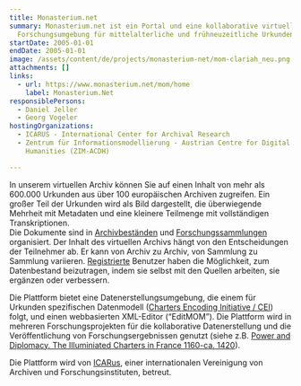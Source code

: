 ```yaml
---
title: Monasterium.net
summary: Monasterium.net ist ein Portal und eine kollaborative virtuelle
  Forschungsumgebung für mittelalterliche und frühneuzeitliche Urkunden.
startDate: 2005-01-01
endDate: 2005-01-01
image: /assets/content/de/projects/monasterium-net/mom-clariah_neu.png
attachments: []
links:
  - url: https://www.monasterium.net/mom/home
    label: Monasterium.Net
responsiblePersons:
  - Daniel Jeller
  - Georg Vogeler
hostingOrganizations:
  - ICARUS - International Center for Archival Research
  - Zentrum für Informationsmodellierung - Austrian Centre for Digital
    Humanities (ZIM-ACDH)

---
```

In unserem virtuellen Archiv können Sie auf einen Inhalt von mehr als 600.000 Urkunden aus über 100 europäischen Archiven zugreifen. Ein großer Teil der Urkunden wird als Bild dargestellt, die überwiegende Mehrheit mit Metadaten und eine kleinere Teilmenge mit vollständigen Transkriptionen.  
Die Dokumente sind in [Archivbeständen](https://www.monasterium.net/mom/fonds) und [Forschungssammlungen](https://www.monasterium.net/mom/collections) organisiert. Der Inhalt des virtuellen Archivs hängt von den Entscheidungen der Teilnehmer ab. Er kann von Archiv zu Archiv, von Sammlung zu Sammlung variieren. [Registrierte](http://www.monasterium.net/mom/registration) Benutzer haben die Möglichkeit, zum Datenbestand beizutragen, indem sie selbst mit den Quellen arbeiten, sie ergänzen oder verbessern.

Die Plattform bietet eine Datenerstellungsumgebung, die einem für Urkunden spezifischen Datenmodell ([Charters Encoding Initiative / CEI](http://www.cei.lmu.de/)) folgt, und einen webbasierten XML-Editor (“EditMOM”). Die Plattform wird in mehreren Forschungsprojekten für die kollaborative Datenerstellung und die Veröffentlichung von Forschungsergebnissen genutzt (siehe z.B. [Power and Diplomacy. The Illuminiated Charters in France 1160-ca. 1420](https://digital-humanities.at/en/dha/s-project/power-and-diplomacy-illuminated-charter-france-1160-ca-1420)).

Die Plattform wird von [ICARus](https://www.icar-us.eu/), einer internationalen Vereinigung von Archiven und Forschungsinstituten, betreut.